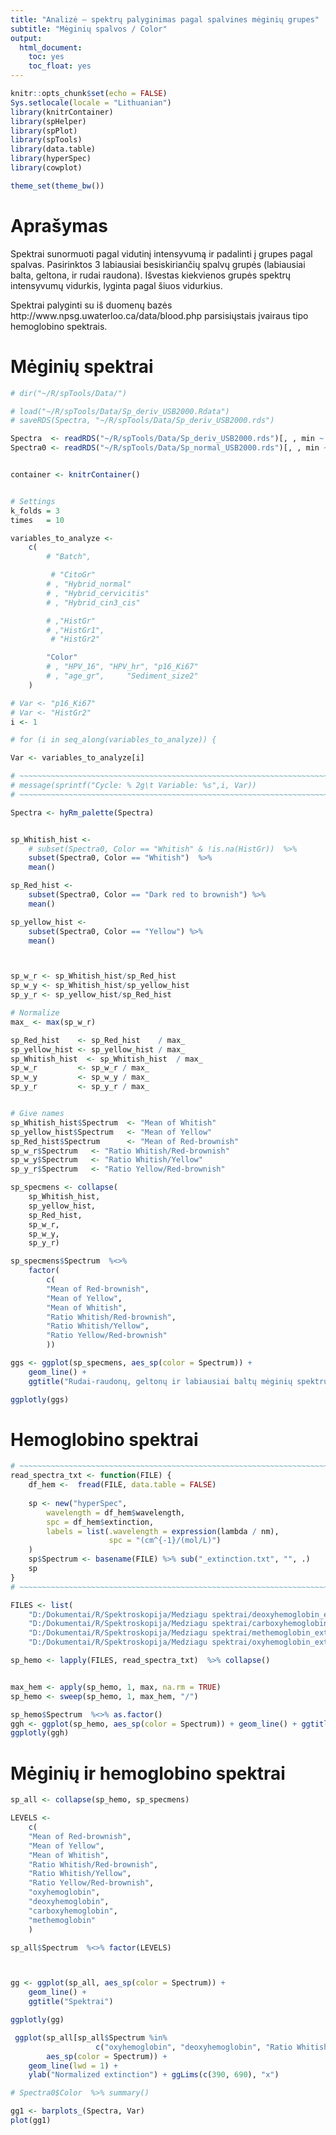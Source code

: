 ```yaml
---
title: "Analizė – spektrų palyginimas pagal spalvines mėginių grupes"
subtitle: "Mėginių spalvos / Color"
output: 
  html_document: 
    toc: yes
    toc_float: yes
---
```


```r
knitr::opts_chunk$set(echo = FALSE)
Sys.setlocale(locale = "Lithuanian")
library(knitrContainer)
library(spHelper)
library(spPlot)
library(spTools)
library(data.table)
library(hyperSpec)
library(cowplot)

theme_set(theme_bw())
```

# Aprašymas

<!-- **Palyginti baltą su geltonais**    -->
<!-- **Normavimas -- sutampančios uodegos** -->

Spektrai sunormuoti pagal vidutinį intensyvumą ir padalinti į grupes pagal spalvas. Pasirinktos 3 labiausiai besiskiriančių spalvų grupės (labiausiai balta, geltona, ir rudai raudona). Išvestas kiekvienos grupės spektrų intensyvumų vidurkis, lyginta pagal šiuos vidurkius.

Spektrai palyginti su iš duomenų bazės http://www.npsg.uwaterloo.ca/data/blood.php parsisiųstais įvairaus tipo hemoglobino spektrais.

# Mėginių spektrai
```r
# dir("~/R/spTools/Data/")
```

```r
# load("~/R/spTools/Data/Sp_deriv_USB2000.Rdata")
# saveRDS(Spectra, "~/R/spTools/Data/Sp_deriv_USB2000.rds")

Spectra  <- readRDS("~/R/spTools/Data/Sp_deriv_USB2000.rds")[, , min ~ 700]
Spectra0 <- readRDS("~/R/spTools/Data/Sp_normal_USB2000.rds")[, , min ~ 700]


container <- knitrContainer()


# Settings
k_folds = 3
times   = 10

variables_to_analyze <-
    c(
        # "Batch",

         # "CitoGr"
        # , "Hybrid_normal"
        # , "Hybrid_cervicitis"
        # , "Hybrid_cin3_cis"

        # ,"HistGr"
        # ,"HistGr1",
         # "HistGr2"

        "Color"
        # , "HPV_16", "HPV_hr", "p16_Ki67"
        # , "age_gr",     "Sediment_size2"
    )
```

```r
# Var <- "p16_Ki67"
# Var <- "HistGr2"
i <- 1

# for (i in seq_along(variables_to_analyze)) {
```
```r
Var <- variables_to_analyze[i]

# ~~~~~~~~~~~~~~~~~~~~~~~~~~~~~~~~~~~~~~~~~~~~~~~~~~~~~~~~~~~~~~~~~~~~~
# message(sprintf("Cycle: % 2g\t Variable: %s",i, Var))
# ~~~~~~~~~~~~~~~~~~~~~~~~~~~~~~~~~~~~~~~~~~~~~~~~~~~~~~~~~~~~~~~~~~~~~

Spectra <- hyRm_palette(Spectra)
```

```r

```

```r
sp_Whitish_hist <- 
    # subset(Spectra0, Color == "Whitish" & !is.na(HistGr))  %>% 
    subset(Spectra0, Color == "Whitish")  %>% 
    mean()

sp_Red_hist <- 
    subset(Spectra0, Color == "Dark red to brownish") %>% 
    mean()

sp_yellow_hist <- 
    subset(Spectra0, Color == "Yellow") %>% 
    mean()



sp_w_r <- sp_Whitish_hist/sp_Red_hist
sp_w_y <- sp_Whitish_hist/sp_yellow_hist
sp_y_r <- sp_yellow_hist/sp_Red_hist

# Normalize
max_ <- max(sp_w_r)

sp_Red_hist    <- sp_Red_hist    / max_
sp_yellow_hist <- sp_yellow_hist / max_
sp_Whitish_hist  <- sp_Whitish_hist  / max_
sp_w_r         <- sp_w_r / max_
sp_w_y         <- sp_w_y / max_
sp_y_r         <- sp_y_r / max_


# Give names
sp_Whitish_hist$Spectrum  <- "Mean of Whitish"
sp_yellow_hist$Spectrum   <- "Mean of Yellow"
sp_Red_hist$Spectrum      <- "Mean of Red-brownish"
sp_w_r$Spectrum   <- "Ratio Whitish/Red-brownish"
sp_w_y$Spectrum   <- "Ratio Whitish/Yellow"
sp_y_r$Spectrum   <- "Ratio Yellow/Red-brownish"

sp_specmens <- collapse(
    sp_Whitish_hist,
    sp_yellow_hist,
    sp_Red_hist,
    sp_w_r,
    sp_w_y,
    sp_y_r)

sp_specmens$Spectrum  %<>%
    factor(
        c(
        "Mean of Red-brownish",
        "Mean of Yellow",
        "Mean of Whitish",
        "Ratio Whitish/Red-brownish",
        "Ratio Whitish/Yellow",
        "Ratio Yellow/Red-brownish"
        ))

ggs <- ggplot(sp_specmens, aes_sp(color = Spectrum)) + 
    geom_line() +
    ggtitle("Rudai-raudonų, geltonų ir labiausiai baltų mėginių spektrų vidurkiai")

ggplotly(ggs)

```

# Hemoglobino spektrai

```r
# ~~~~~~~~~~~~~~~~~~~~~~~~~~~~~~~~~~~~~~~~~~~~~~~~~~~~~~~~~~~~~~~~~~~~~~~~~~~~~ 
read_spectra_txt <- function(FILE) {
    df_hem <-  fread(FILE, data.table = FALSE)
    
    sp <- new("hyperSpec",
        wavelength = df_hem$wavelength,
        spc = df_hem$extinction,
        labels = list(.wavelength = expression(lambda / nm),
                      spc = "(cm^{-1}/(mol/L)")
    )
    sp$Spectrum <- basename(FILE) %>% sub("_extinction.txt", "", .)
    sp
}
# ~~~~~~~~~~~~~~~~~~~~~~~~~~~~~~~~~~~~~~~~~~~~~~~~~~~~~~~~~~~~~~~~~~~~~~~~~~~~~ 

FILES <- list(
    "D:/Dokumentai/R/Spektroskopija/Medziagu spektrai/deoxyhemoglobin_extinction.txt",
    "D:/Dokumentai/R/Spektroskopija/Medziagu spektrai/carboxyhemoglobin_extinction.txt",
    "D:/Dokumentai/R/Spektroskopija/Medziagu spektrai/methemoglobin_extinction.txt",
    "D:/Dokumentai/R/Spektroskopija/Medziagu spektrai/oxyhemoglobin_extinction.txt")

sp_hemo <- lapply(FILES, read_spectra_txt)  %>% collapse()


max_hem <- apply(sp_hemo, 1, max, na.rm = TRUE)
sp_hemo <- sweep(sp_hemo, 1, max_hem, "/")

sp_hemo$Spectrum  %<>% as.factor()
ggh <- ggplot(sp_hemo, aes_sp(color = Spectrum)) + geom_line() + ggtitle("Hemoglobino sugerties spetrai (normuoti)")
ggplotly(ggh)
```

# Mėginių ir hemoglobino spektrai
```r

sp_all <- collapse(sp_hemo, sp_specmens) 

LEVELS <-
    c(
    "Mean of Red-brownish",
    "Mean of Yellow",
    "Mean of Whitish",
    "Ratio Whitish/Red-brownish",
    "Ratio Whitish/Yellow",
    "Ratio Yellow/Red-brownish",
    "oxyhemoglobin",
    "deoxyhemoglobin",    
    "carboxyhemoglobin",
    "methemoglobin"
    )

sp_all$Spectrum  %<>% factor(LEVELS)



gg <- ggplot(sp_all, aes_sp(color = Spectrum)) + 
    geom_line() + 
    ggtitle("Spektrai")

ggplotly(gg)
```

```r
 ggplot(sp_all[sp_all$Spectrum %in% 
                   c("oxyhemoglobin", "deoxyhemoglobin", "Ratio Whitish/Red-brownish"), ],
        aes_sp(color = Spectrum)) + 
    geom_line(lwd = 1) + 
    ylab("Normalized extinction") + ggLims(c(390, 690), "x")
```


```r
# Spectra0$Color  %>% summary()
```


```r
gg1 <- barplots_(Spectra, Var)
plot(gg1)
```
